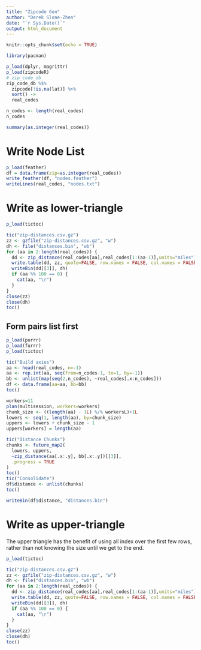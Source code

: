 ```yaml
---
title: "Zipcode Gen"
author: "Derek Slone-Zhen"
date: "`r Sys.Date()`"
output: html_document
---
```


```r
knitr::opts_chunk$set(echo = TRUE)

library(pacman)
```

```r
p_load(dplyr, magrittr)
p_load(zipcodeR)
# zip_code_db
zip_code_db %$%
  zipcode[!is.na(lat)] %>%
  sort() ->
  real_codes
```

```r
n_codes <- length(real_codes)
n_codes
```
```r
summary(as.integer(real_codes))
```

# Write Node List

```r
p_load(feather)
df = data.frame(zip=as.integer(real_codes))
write_feather(df, "nodes.feather")
writeLines(real_codes, "nodes.txt")

```


# Write as lower-triangle

```r
p_load(tictoc)

tic("zip-distances.csv.gz")
zz <- gzfile("zip-distances.csv.gz", "w")
dh <- file("distances.bin", "wb")
for (aa in 2:length(real_codes)) {
  dd <- zip_distance(real_codes[aa],real_codes[1:(aa-1)],units="miles")
  write.table(dd, zz, quote=FALSE, row.names = FALSE, col.names = FALSE, sep=',')
  writeBin(dd[[3]], dh)
  if (aa %% 100 == 0) {
    cat(aa, "\r")
  }
}
close(zz)
close(dh)
toc()

```

## Form pairs list first

```r
p_load(purrr)
p_load(furrr)
p_load(tictoc)

tic("Build axies")
aa <- head(real_codes, n=-1)
aa <- rep.int(aa, seq(from=n_codes-1, to=1, by=-1))
bb <- unlist(map(seq(2,n_codes), ~real_codes[.x:n_codes]))
df <- data.frame(aa=aa, bb=bb)
toc()

workers=11
plan(multisession, workers=workers)
chunk_size <- ((length(aa) - 1L) %/% workersL)+1L
lowers <- seq(1, length(aa), by=chunk_size)
uppers <- lowers + chunk_size - 1
uppers[workers] = length(aa)

tic("Distance Chunks")
chunks <- future_map2(
  lowers, uppers,
  ~zip_distance(aa[.x:.y], bb[.x:.y])[[3]],
  .progress = TRUE
)
toc()
tic("Consolidate")
df$distance <- unlist(chunks)
toc()

```

```r
writeBin(df$distance, "distances.bin")

```

# Write as upper-triangle

The upper triangle has the benefit of using all index over the first few rows,
rather than not knowing the size until we get to the end.

```r
p_load(tictoc)

tic("zip-distances.csv.gz")
zz <- gzfile("zip-distances.csv.gz", "w")
dh <- file("distances.bin", "wb")
for (aa in 2:length(real_codes)) {
  dd <- zip_distance(real_codes[aa],real_codes[1:(aa-1)],units="miles")
  write.table(dd, zz, quote=FALSE, row.names = FALSE, col.names = FALSE, sep=',')
  writeBin(dd[[3]], dh)
  if (aa %% 100 == 0) {
    cat(aa, "\r")
  }
}
close(zz)
close(dh)
toc()

```